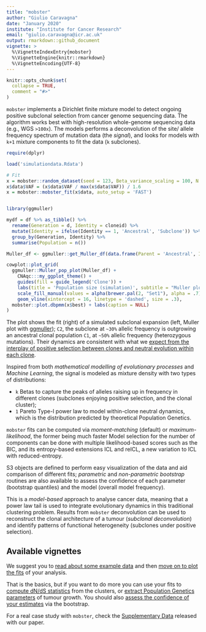 ```yaml
---
title: "mobster"
author: "Giulio Caravagna"
date: "January 2020"
institute: "Institute for Cancer Research"
email: "giulio.caravagna@icr.ac.uk"
output: rmarkdown::github_document
vignette: >
  %\VignetteIndexEntry{mobster}
  %\VignetteEngine{knitr::rmarkdown}
  %\VignetteEncoding{UTF-8}
---
```


```r
knitr::opts_chunk$set(
  collapse = TRUE,
  comment = "#>"
)
```

`mobster` implements a Dirichlet finite mixture model to detect ongoing positive subclonal selection from cancer genome sequencing data. The algorithm works best with high-resolution whole-genome sequencing data  (e.g., WGS `>100x`). The models performs a deconvolution of the site/ allele frequency spectrum of mutation data (the _signal_), and looks for models with `k+1` mixture components to fit the data (`k` subclones).

```r
require(dplyr)

load('simulationdata.Rdata')

# Fit
x = mobster::random_dataset(seed = 123, Beta_variance_scaling = 100, N = 2000)
x$data$VAF = (x$data$VAF / max(x$data$VAF)) / 1.6
x = mobster::mobster_fit(x$data, auto_setup = 'FAST')


library(ggmuller)

mydf = df %>% as_tibble() %>%
  rename(Generation = d, Identity = cloneid) %>%
  mutate(Identity = ifelse(Identity == 1, 'Ancestral', 'Subclone')) %>%
  group_by(Generation, Identity) %>%
  summarise(Population = n()) 

Muller_df <- ggmuller::get_Muller_df(data.frame(Parent = 'Ancestral', Identity = 'Subclone'), mydf)
```
```r
cowplot::plot_grid(
  ggmuller::Muller_pop_plot(Muller_df) + 
    CNAqc:::my_ggplot_theme() +
    guides(fill = guide_legend('Clone')) +
    labs(title = 'Population size (simulation)', subtitle = "Muller plot (ggmuller)") +
    scale_fill_manual(values = alpha(brewer.pal(2, "Set1"), alpha = .7)) +
    geom_vline(xintercept = 16, linetype = 'dashed', size = .3),
  mobster::plot.dbpmm(x$best) + labs(caption = NULL)
)
```

The plot shows the fit (right) of a simulated subclonal expansion (left, Muller plot with [ggmuller](https://cran.r-project.org/web/packages/ggmuller/vignettes/ggmuller.html)); `C2`, the subclone at `~30%` allelic frequency is outgrowing an ancestral clonal population `C1`, at `~50%` allelic frequency (heterozygous mutations). Their dynamics are consistent with what we [expect from the interplay of positive selection between clones and neutral evolution within each clone](https://caravagn.github.io/mobster/articles/Example_tumour_simulation.html).

Inspired from both _mathematical modelling of evolutionary processes_ and _Machine Learning_, the  signal is modeled as mixture density with two types of distributions:

* `k` Betas to capture the peaks of alleles raising up in frequency in different clones (subclones enjoying positive selection, and the clonal cluster);
* `1` Pareto Type-I power law to model within-clone neutral dynamics, which is the distribution predicted by theoretical Population Genetics.

`mobster` fits can be computed via _moment-matching_ (default)  or _maximum-likelihood_, the former being much faster Model selection for the number of components can be done with multiple likelihood-based scores such as the BIC, and its entropy-based extensions ICL and reICL, a new variation to ICL with reduced-entropy.

S3 objects are defined to perform easy visualization of the data and aid comparison of different fits; _parametric_ and _non-parametric bootstrap_ routines are also available to assess the confidence of each parameter (bootstrap quantiles) and the model (overall model frequency).

This is a _model-based_ approach to analyse cancer data, meaning that a power law tail is used to integrate evolutionary dynamics in this traditional clustering problem. Results from `mobster` deconvolution can be used to reconstruct the clonal architecture of a tumour (_subclonal deconvolution_) and identify patterns of functional heterogeneity (subclones under positive selection). 

Available vignettes
-------

We suggest you to [read about some example data](https://caravagn.github.io/mobster/articles/introduction.html) and then [move on to plot the fits](https://caravagn.github.io/mobster/articles/plotting.html) of your analysis. 

That is the basics, but if you want to do more you can use your fits to [compute dN/dS statistics](https://caravagn.github.io/mobster/articles/dnds.html) from the clusters, or [extract Population Genetics parameters](https://caravagn.github.io/mobster/articles/popgen.html) of tumour growth. You should also [assess the confidence of your estimates](https://caravagn.github.io/mobster/articles/bootstrap.html) via the bootstrap. 

For a real case study with `mobster`, check the [Supplementary Data ](https://caravagn.github.io/) released with our paper. 

